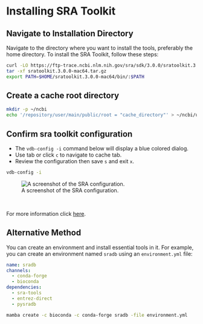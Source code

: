 # Installing SRA Toolkit

## Navigate to Installation Directory

Navigate to the directory where you want to install the tools, preferably the home directory. To install the SRA Toolkit, follow these steps:

```bash
curl -LO https://ftp-trace.ncbi.nlm.nih.gov/sra/sdk/3.0.0/sratoolkit.3.0.0-mac64.tar.gz
tar -xf sratoolkit.3.0.0-mac64.tar.gz
export PATH=$HOME/sratoolkit.3.0.0-mac64/bin/:$PATH

```

## Create a cache root directory
```bash
mkdir -p ~/ncbi
echo '/repository/user/main/public/root = "cache_directory"' > ~/ncbi/user-settings.mkfg
```

## Confirm sra toolkit configuration
- The `vdb-config -i` command below will display a blue colored dialog.
- Use tab or click `c` to navigate to cache tab.
- Review the configuration then save `s` and exit `x`.

```bash
vdb-config -i

```

![A screenshot of the SRA configuration.](images/sra_config_cache.png)

<br>

For more information click [here](https://github.com/ncbi/sra-tools/wiki/03.-Quick-Toolkit-Configuration).


## Alternative Method

You can create an environment and install essential tools in it. For example, you can create an environment named `sradb` using an `environment.yml` file:

```yaml
name: sradb
channels:
  - conda-forge
  - bioconda
dependencies:
  - sra-tools
  - entrez-direct
  - pysradb
```


```bash
mamba create -c bioconda -c conda-forge sradb -file environment.yml
```
